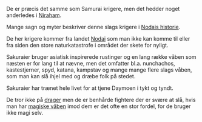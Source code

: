 {{title:Sakurai Krigere}}
{{author:undefined}}
{{timestamp:2017-09-04T15:40:08Z}}
{{copyright:Sakurai Krigere}}
De er præcis det samme som Samurai krigere, men det hedder noget anderledes i [[Niraham]].

Mange sagn og myter beskriver denne slags krigere i [[Nodais historie]].

De her krigere kommer fra landet [[Nodai]] som man ikke kan komme til eller fra siden den store naturkatastrofe i området der skete for nyligt.

Sakuraier bruger asiatisk inspirerede rustinger og en lang række våben som næsten er for lang til at nævne, men det omfatter bl.a. nunchachos, kastestjerner, spyd, katana, kampstav og mange mange flere slags våben, som man kan slå ihjel med og dræbe folk på stedet.

Sakuraier har trænet hele livet for at tjene Daymoen i tykt og tyndt.

De tror ikke på [[drager]] men de er benhårde fightere der er svære at slå, hvis man har [[magiske våben]] imod dem er det ofte en stor fordel, for de bruger ikke magi selv.